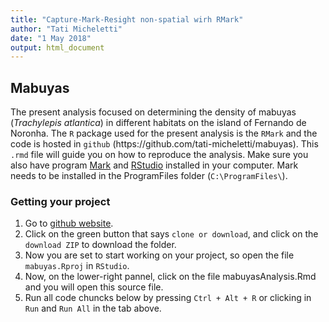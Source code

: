 ```yaml
---
title: "Capture-Mark-Resight non-spatial wirh RMark"
author: "Tati Micheletti"
date: "1 May 2018"
output: html_document
---
```


## Mabuyas

The present analysis focused on determining the density of mabuyas (*Trachylepis atlantica*) in different habitats on the island of Fernando de Noronha. The `R` package used for the present analysis is the `RMark` and the code is hosted in `github` (https://github.com/tati-micheletti/mabuyas). This `.rmd` file will guide you on how to reproduce the analysis. Make sure you also have program [Mark](http://www.phidot.org/software/mark/docs/book/) and [RStudio](www.rstudio.com) installed in your computer. Mark needs to be installed in the ProgramFiles folder (`C:\ProgramFiles\`).

### Getting your project
1. Go to [github website](https://github.com/tati-micheletti/mabuyas).
2. Click on the green button that says `clone or download`, and click on the `download ZIP` to download the folder.
3. Now you are set to start working on your project, so open the file `mabuyas.Rproj` in `RStudio`. 
4. Now, on the lower-right pannel, click on the file mabuyasAnalysis.Rmd and you will open this source file.
5. Run all code chuncks below by pressing `Ctrl + Alt + R` or clicking in `Run` and `Run All` in the tab above.

